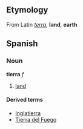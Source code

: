 ==Etymology==
From Latin ''[[terra]]'', '''land''', '''earth'''

==Spanish==
===Noun===
'''tierra''' ''f''

# [[land]]

====Derived terms====
*[[Inglatierra]]
*[[Tierra del Fuego]]